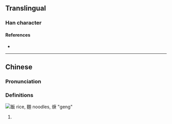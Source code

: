 {{also|羹}}
{{character info/new}}
==Translingual==

===Han character===
{{Han char|rn=86|rad=火|as=08|sn=12|four=|canj=FILO|ids=⿰火庚}}

====References====
* {{Han ref|kx=0675.191|hdz=32210.121|uh=713F|ud=28991}}

----

==Chinese==
{{zh-forms}}

===Pronunciation===
{{zh-pron
|m=gēng
|c=gang1
|h=pfs=
|md=
|mn=
|w=
|mc=
|oc=
|cat=
}}

===Definitions===
[[File:飯 - 麵 -焿.jpg|thumb|飯 rice, 麵 noodles, 焿 "geng"]]
{{zh-hanzi}}

# {{rfdef|lang=zh}}